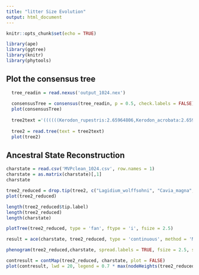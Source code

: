 ```yaml
---
title: "litter Size Evolution"
output: html_document
---
```


```r
knitr::opts_chunk$set(echo = TRUE)

library(ape)
library(ggtree)
library(knitr)
library(phytools)
```

## Plot the consensus tree

```r
  
  tree_readin = read.nexus('output_1024.nex')
  
  consensusTree = consensus(tree_readin, p = 0.5, check.labels = FALSE)
  plot(consensusTree)
  
  tree2text ='((((((Kerodon_rupestris:2.65964806,Kerodon_acrobata:2.65964806):7.070655198,(Hydrochoerus_isthmius:0.9624628885,Hydrochoerus_hydrochaeris:0.9624628885):8.767839833):3.2167183,(Dolichotis_salinicola:8.269430019,Dolichotis_patagonum:8.269430019):4.677589928):4.165517547,((Galea_spixii:6.674462226,(Galea_musteloides:1.345614929,Galea_flavidens:1.3456149831000002):5.328847028):8.305844735,((Microcavia_niata:3.398037325,(Microcavia_australis:2.535517406,Microcavia_shiptoni:2.535517406):0.8625201877):8.568604799,(((((Cavia_intermedia:0.1628145168,Cavia_porcellus:0.1628145168):1.565624154,Cavia_tschudii:1.728438563):0.7877033995,Cavia_aperea:2.5161419629):0.6025356013,Cavia_fulgida:3.118677027):0.7364220485,Cavia_magna:3.855099612):8.111542512):3.013667522):2.132229996):21.43150812,((Lagostomus_maximus:15.19210898,Lagostomus_crassus:15.19210898):2.855989465,((Chinchilla_lanigera:1.395390122,Chinchilla_chinchilla:1.395390122):7.098549606,((Lagidium_wolffsohni:2.326574646,Lagidium_viscacia:2.326574646):0.1289180577,Lagidium_peruanum:2.455492569):6.03844689):9.554157105):20.495953081999996):32.9339615665,(Castor_fiber:4.629479899,Castor_canadensis:4.629479899):66.8485303);'
  
  tree2 = read.tree(text = tree2text)
  plot(tree2)

```

## Ancestral State Reconstruction

```r

charstate = read.csv('MVPclean_1024.csv', row.names = 1)
charstate = as.matrix(charstate)[,1]
charstate

tree2_reduced = drop.tip(tree2, c("Lagidium_wolffsohni", "Cavia_magna", "Galea_flavidens", "Kerodon_acrobata", "Lagostomus_crassus") )
plot(tree2_reduced)

length(tree2_reduced$tip.label)
length(tree2_reduced)
length(charstate)

plotTree(tree2_reduced, type = 'fan', ftype = 'i', fsize = 2.5)

result = ace(charstate, tree2_reduced, type = 'continuous', method = 'ML')

phenogram(tree2_reduced,charstate, spread.labels = TRUE, fsize = 2.5, spread.costs=c(1,0))
```

```r

contresult = contMap(tree2_reduced, charstate, plot = FALSE)
plot(contresult, lwd = 20, legend = 0.7 * max(nodeHeights(tree2_reduced)), fsize = c(2, 2))

```

